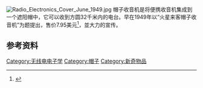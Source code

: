 {{expand|time=2015-11-10T11:48:10+00:00}}
{{refimprove|time=2015-11-10T11:48:10+00:00}}
[[File:Radio_Electronics_Cover_June_1949.jpg|right]]
帽子收音机是将便携收音机集成到一个遮阳帽中，它可以收到方圆32千米内的电台。早在1949年以“火星来客帽子收音机”为题提出，售价7.95美元<ref name="PS Oct 1949">{{Cite journal|title = Ad for radio hat|journal = Popular Science|publisher = Popular Science Publishing|volume = 155|issue = 4|page = p. 89|date = October 1949|url = http://books.google.com/books?id=giQDAAAAMBAJ&pg=PA89}}</ref>，並大力的宣传。

== 参考资料 ==
{{Reflist}}
[[Category:无线电电子学|Category:无线电电子学]]
[[Category:帽子|Category:帽子]]
[[Category:新奇物品|Category:新奇物品]]
{{stub}}